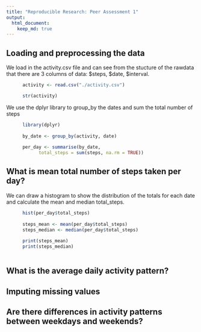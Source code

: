 ```yaml
---
title: "Reproducible Research: Peer Assessment 1"
output: 
  html_document:
    keep_md: true
---
```



## Loading and preprocessing the data

We load in the activity.csv file and can see from the stucture of the rawdata that there are 3 columns of data: $steps, $date, $interval.

```r
      activity <- read.csv("./activity.csv") 

      str(activity)
```

We use the dplyr library to group_by the dates and sum the total number of steps

```r
      library(dplyr)
      
      by_date <- group_by(activity, date)
      
      per_day <- summarise(by_date,
            total_steps = sum(steps, na.rm = TRUE))
```


## What is mean total number of steps taken per day?


We can draw a histogram to show the distribution of the totals for each date and calculate the mean and median total_steps.

```r
      hist(per_day$total_steps)
      
      steps_mean <- mean(per_day$total_steps)
      steps_median <- median(per_day$total_steps)
      
      print(steps_mean)
      print(steps_median)
      
```


## What is the average daily activity pattern?



## Imputing missing values



## Are there differences in activity patterns between weekdays and weekends?
